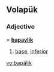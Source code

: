 ==Volapük==

===Adjective===
{{infl|vo|adjective}} = '''[[bapaylik]]''' 

# [[base]], [[inferior]]

[[vo:bapälik]]